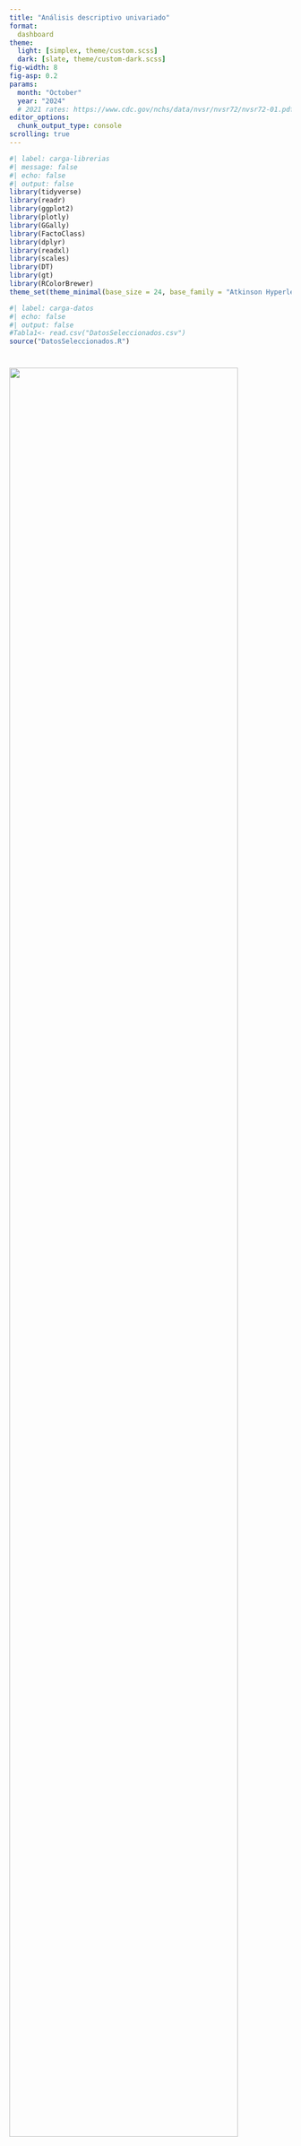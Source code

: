 ```yaml
---
title: "Análisis descriptivo univariado"
format: 
  dashboard
theme: 
  light: [simplex, theme/custom.scss]
  dark: [slate, theme/custom-dark.scss]
fig-width: 8
fig-asp: 0.2
params:
  month: "October"
  year: "2024"
  # 2021 rates: https://www.cdc.gov/nchs/data/nvsr/nvsr72/nvsr72-01.pdf
editor_options: 
  chunk_output_type: console
scrolling: true
---
```


```r
#| label: carga-librerias
#| message: false
#| echo: false
#| output: false
library(tidyverse)
library(readr)
library(ggplot2)
library(plotly)
library(GGally)
library(FactoClass)
library(dplyr)
library(readxl)
library(scales)
library(DT)
library(gt)
library(RColorBrewer)
theme_set(theme_minimal(base_size = 24, base_family = "Atkinson Hyperlegible"))
```

```r
#| label: carga-datos
#| echo: false
#| output: false
#Tabla1<- read.csv("DatosSeleccionados.csv")
source("DatosSeleccionados.R")
```

#  {.sidebar}

![](images/LogoUnal.png){width="90%" fig-align="left"}

## Menú de navegación

::: {.callout-tip icon="false" collapse="true" appearance="simple"}
### Inicio

-   [Inicio](ResumenIntro.qmd)
:::

::: {.callout-tip icon="false" collapse="true" appearance="simple"}
### Marco conceptual

-   [Marco de antecedentes](Antecedentes.qmd)
-   [Objetivos y justificación](index.qmd)
-   [Descripción de los datos](Datos.qmd)
:::

::: {.callout-tip icon="false" collapse="true" appearance="simple"}
### Análisis descriptivo

-   [Análisis descriptivo univariado](dashboard.qmd)
-   [Análisis descriptivo bivariado](https://qglhmj-juan0pablo-montano0diaz.shinyapps.io/analisis_descriptivo_bivariado/)
-   [Análisis de componentes principales (PCA)](ACP.qmd)
-   [Análisis de correspondencias simple (SCA)](https://qglhmj-juan0pablo-montano0diaz.shinyapps.io/CorrespondenciaSimples/)
-   [Análisis de correspondencias múltiples (MCA)](ACM.qmd)

- [Agrupamiento de las variables](Agrupamiento.qmd)
:::

::: {.callout-tip icon="false" collapse="true" appearance="simple"}
### Sobre nosotros

-   [Sobre nosotros](about.qmd)
:::

------------------------------------------------------------------------

------------------------------------------------------------------------

::: {.callout-note collapse="true"}
## Recordatorio

Este estudio ha sido elaborado en base a los datos que están disponibles de forma pública en sitio web del INEGI. La información completa sobre el procesamiento de datos hecho por la entidad se encuentra disponible en el marco conceptual y diseño muestral de la encuesta, también disponibles para el público.
:::

# Var. Demográficas

## Cuadros {height="20%"}

```r
#| content: valuebox
#| title: "N° Registros"

list(
  icon = "person-bounding-box",
  color = "gray",#"primary",
  value = nrow(Tabla1)
)
```

```r
#| content: valuebox
#| title: "Var. demográficas consideradas"

list(
  icon = "database-check",
  color = "gray",#p_cesarean_color,
  value = 25
)
```

```r
#| content: valuebox
#| title: "Var. demográficas iniciales"

list(
  icon = "building-fill-lock",
  color = "gray",#p_preterm_color,
  value = 182#label_percent(accuracy = 0.1)(p_preterm)
)
```

## Sexo y Estado {height="30%"}

### Sexo {width="40%"}

```r
#| title: Sexo
#| label: Grafico-sexo
#| echo: false

df <- Tabla1
df <- df %>% group_by(SEXO)
df <- df %>% summarize(count = n())
figSexo <- df %>% plot_ly(labels = c("Hombre","Mujer"), values = ~count, marker=list(colors= c("#0e2635","#ae8b2d")))
figSexo <- figSexo %>% add_pie(hole = 0.6)
figSexo <- figSexo %>% layout(showlegend = T, legend = list(font = list(size = 10),
                      xaxis = list(showgrid = FALSE, zeroline = FALSE, showticklabels = FALSE),
                      yaxis = list(showgrid = FALSE, zeroline = FALSE, showticklabels = FALSE)))

figSexo

```

### Estado civil {width="60%"}

```r
#| title: Estado civil
#| label: Grafico-Estado-civil
#| echo: false

df <- Tabla1
df <- df %>% group_by(EST_CIVIL)
df <- df %>% summarize(count = n())
figEstCivil <- df %>% plot_ly(labels = c("Unión libre","Separado/a de unión libre","Separado/a de un matrimonio","Casado/a","Soltero/a","Divorciado/a","Viudo/a","No sabe","No responde"), values = ~count)
figEstCivil <- figEstCivil %>% add_pie(hole = 0.6)
figEstCivil <- figEstCivil %>% layout(showlegend = T,legend = list(font = list(size = 10) ,xaxis = list(showgrid = FALSE, zeroline = FALSE, showticklabels = FALSE),yaxis = list(showgrid = FALSE, zeroline = FALSE, showticklabels = FALSE)))

figEstCivil

```

## Row {height="35%"}

### Tiempo en la carcel {width="55%"}

```r
#| title: Tiempo privado de la libertad
#| label: Grafico-Tiempo-carcel
#| echo: false

carcel<-(as.data.frame.matrix(t(table(Tabla1[,c("TIPO_CARCEL","TIEMPO_CARCEL")]))))
rownames(carcel)<-c( "Menos de 6 meses a 1 año",
    "Más de 6 meses hasta 1 año", 
    "Más de 1 año hasta 1 año con 6 meses", 
    "Más de 1 año con 6 meses hasta 2 años", 
    "Más de 2 años", 
    "No sabe", 
    "No responde")
colnames(carcel)<-c("Centro varonil","Centro femenil", "Mixto")
figcarcel <- plot_ly(carcel, x = carcel[["Centro femenil"]], y = ~rownames(carcel), type = 'bar', orientation = 'h', name = 'Centro femenil',marker = list(color = 'rgba(246, 78, 139, 0.6)',
                      line = list(color = 'rgba(246, 78, 139, 1.0)',
                                  width = 3)))
figcarcel <- figcarcel %>% add_trace(x = carcel[["Centro varonil"]], y=~rownames(carcel), name = "Centro varonil",marker = list(color = 'rgba(58, 71, 80, 0.6)', line = list(color = 'rgba(58, 71, 80, 1.0)',
                                      width = 3)))


figcarcel <- figcarcel %>% add_trace(x = carcel[["Mixto"]],y=~rownames(carcel), name = "Mixto",marker = list(color = 'rgba(85, 26, 139, 0.6)',
                          line = list(color = 'rgba(85, 26, 139, 1.0)',
                                      width = 3)))

figcarcel <- figcarcel %>% layout(barmode = 'stack',
         xaxis = list(title = ""),
         yaxis = list(title =""))

figcarcel
```

### Edad {width="45%"}

```r
#| title: Edad de la persona

#Esto es el gráfico de orientación sexual
#cat <- attributes(as.factor(Tabla1$P1_23))$levels
#per <- tabulate(as.factor(Tabla1$P1_23))/nrow(Tabla1)*100
#data <- data.frame(cat, per)
#fig <- plot_ly(data, labels=~cat, values=~per, type='pie')
#fig <- fig %>% layout(title = "Orientación sexual")
#fig


#Este es el gráfico de la edad
#| echo: true
fig <- plot_ly(Tabla1, x=~EDAD, type='histogram',
                marker = list(color = "#0e2635",
                            line = list(color = "darkgray",
                                        width = 1)))
fig <- fig %>% layout(yaxis=list(title='Frec. abs.'), xaxis=list(title="Edad (años)"))
fig
```

## Texto piel {height="35%"}

### Imagen piel {width="40%"}

![](images/Color_pieles.png){width="95%"}

### Grafico piel {width="60%"}

```r
#| title: Según la escala dada a la izquierda. ¿De qué color de piel se percibe?
#| label: Gráfico-Piel
Piel<-(data.frame(table(Tabla1$COLOR_PIEL)))
Piel$Var1<-c("No sabe/No responde","A", "B", "C", "D", "E", "F", "G","H", "I", "J", "K")
colnames(Piel)<-c("Respuesta","Freq")
figPiel <- plot_ly(Piel, x = Piel[["Freq"]], y = Piel[["Respuesta"]], type = 'bar', orientation = 'h', 
                     marker = list(color = c("red","black","#321B0F","#492816","#65371E","#714937","rgba(161,110,75,0.6)","#8C644D","#BF9169","pink2","rgba(232,190,172,0.6)",'	rgba(255,231,209,0.6)'),
                      line = list(color = 'gray',
                                  width = 2)))

figPiel <- figPiel %>% layout(barmode = 'stack',
         xaxis = list(title = ""),
         yaxis = list(title =""))

figPiel
```

## Escolaridad {height="35%"}

```r
#| title: Edad a la que alcanzó su grado de estudios.
#| label: Gráfico-Edad-estudios

#Tabla1 |> 
#  count(CONSIDERO_SUICIDIO, SEXO) |>
#  ggplot(aes(x = n, y = fct_rev(CONSIDERO_SUICIDIO), fill = SEXO)) +
#  geom_col(position = "fill", color = "white") +
#  scale_fill_manual(
#    values = c("#ae8b2d", "#0e2635"),
#    labels=c("Masculino","Femenino"),
#    guide = guide_legend(reverse = TRUE)
#  ) +
#  scale_x_continuous(labels = label_percent())+
#  labs(y = NULL, x = NULL, fill = "Sexo")

figEstudios <- plot_ly(Tabla1, x=~EDAD_ESCOLARIDAD, type='histogram',
                marker = list(color = "#0e2635",
                            line = list(color = "darkgray",
                                        width = 1)))
figEstudios <- figEstudios %>% layout(yaxis=list(title='Frec. abs.'), xaxis=list(title="Edad (años)"))
figEstudios
```

```r
#| title: Máximo grado de estudios alcanzado
#| label: Gráfico-Grado-estudios

Estudio<-(data.frame(table(Tabla1$NIVEL_ESCOLARIDAD)))
Estudio$Var1<-c("Ninguno","Preescolar", "Primaria", "Secundaria", "Carrera técnica con sec. terminada", "Normal básica", "Bachillerato", "Técnico con bach. terminado","Licenciatura o profesional", "Maestria o doctorado", "No sabe", "No responde")
colnames(Estudio)<-c("Respuesta","Freq")
figEscolar <- plot_ly(Estudio, x = Estudio[["Freq"]], y = Estudio[["Respuesta"]], type = 'bar', orientation = 'h', 
                     marker = list(color = 'rgba(174, 139, 45, 0.6)',
                      line = list(color = 'rgba(174, 139, 45, 1.0)',
                                  width = 3)))

figEscolar <- figEscolar %>% layout(barmode = 'stack',
         xaxis = list(title = ""),
         yaxis = list(title =""))

figEscolar
```

## Texto {height="10%"}

### Texto 1 {width= "40%"}

**¿Alguna vez ha consumido las siguientes sustancias?**

### Texto 2 {width="60%"}

**Si consumió, ¿a qué edad probó por primera vez las siguientes sustancias?**

## Drogas {height="30%"}

### Consumo drogas {width= "40%"}

#### panel {.tabset}

```r
#| title: Tabaco
#| echo: false

tabaco<-(data.frame(table(Tabla1$CONSUMO_TABACO)))
tabaco$Var1<-c("Si","No", "No sabe", "No responde")
colnames(tabaco)<-c("Respuesta","Freq")
figtabaco <- plot_ly(tabaco, x = tabaco[["Freq"]], y = tabaco[["Respuesta"]], type = 'bar', orientation = 'h', 
                     marker = list(color = 'rgba(14, 38, 53, 0.6)',
                      line = list(color = 'rgba(14, 38, 53, 1.0)',
                                  width = 3)))

figtabaco <- figtabaco %>% layout(barmode = 'stack',
         xaxis = list(title = ""),
         yaxis = list(title =""))

figtabaco
```

```r
#| title: Alcohol
#| label: Grafico-consumo-alcohol
#| echo: false

alcohol<-(data.frame(table(Tabla1$CONSUMO_ALCOHOL)))
alcohol$Var1<-c("Si","No", "No sabe", "No responde")
colnames(alcohol)<-c("Respuesta","Freq")
figalcohol <- plot_ly(alcohol, x = alcohol[["Freq"]], y = alcohol[["Respuesta"]], type = 'bar', orientation = 'h', 
                     marker = list(color = 'rgba(174, 139, 45, 0.6)',
                      line = list(color = 'rgba(174, 139, 45, 1.0)',
                                  width = 3)))

figalcohol <- figalcohol %>% layout(barmode = 'stack',
         xaxis = list(title = ""),
         yaxis = list(title =""))

figalcohol
```

```r
#| title: Marihuana
#| label: Consumo-marihuana
#| echo: false

marihuana<-(data.frame(table(Tabla1$CONSUMO_MARIHUANA)))
marihuana$Var1<-c("Si","No", "No sabe", "No responde")
colnames(marihuana)<-c("Respuesta","Freq")
figmarihuana <- plot_ly(marihuana, x = marihuana[["Freq"]], y = marihuana[["Respuesta"]], type = 'bar', orientation = 'h', 
                     marker = list(color = "rgba(85, 26, 139, 0.6)",
                      line = list(color = '"rgba(85, 26, 139, 1.0)"',
                                  width = 3)))

figmarihuana <- figmarihuana %>% layout(barmode = 'stack',
         xaxis = list(title = ""),
         yaxis = list(title =""))

figmarihuana
```

### Histogramas {width="60%"}

#### panel {.tabset}

```r
#| title: Tabaco
#| label: Edad-comienzo-consumo-Tabaco
#| echo: false

histTab <- plot_ly(Tabla1, x=~EDAD_CONSUMO_TABACO, type='histogram',
                marker = list(color = "#0e2635",
                            line = list(color = "darkgray",
                                        width = 1)),
                name="Tabaco")
histTab <- histTab %>% layout(yaxis=list(title='Frec. abs.'), xaxis=list(title="Edad (años)"))

histTab

```

```r
#| title: Alcohol
#| label: Edad-comienzo-consumo-alcohol
#| echo: false
histAlc <- plot_ly(Tabla1, x=~EDAD_CONSUMO_ALCOHOL, type='histogram',
                marker = list(color = "#ae8b2d",
                            line = list(color = "darkgray",
                                        width = 1)),
                name="Alcohol")
histAlc<- histAlc %>% layout(yaxis=list(title='Frec. abs.'), xaxis=list(title="Edad (años)"))

histAlc
```

```r
#| title: Marihuana
#| label: Edad-comienzo-consumo-marihuana
#| echo: false
histMari <- plot_ly(Tabla1, x=~EDAD_CONSUMO_MARIHUANA, type='histogram',
                marker = list(color = "rgba(85, 26, 139, 1.0)",
                            line = list(color = "darkgray",
                                        width = 1)),name = "Marihuana")
histMari <- histMari %>% layout(yaxis=list(title='Frec. abs.', legend=list(title="Sustancia")), xaxis=list(title="Edad (años)"))

histMari
```

## Discapacidad {height="30%"}

```r
#| title: ¿Cuenta con alguna discapacidad?
#| label: Grafico-discapacidad
#| echo: false

#Grafico Discapacidad visual
dVisual <- Tabla1
dVisual <- dVisual %>% group_by(DISC_VISUAL)
dVisual <- dVisual %>% summarize(count = n())

#Gráfico discapacidad auditiva
dAuditiva <- Tabla1
dAuditiva <- dAuditiva %>% group_by(DISC_AUDITIVA)
dAuditiva <- dAuditiva %>% summarize(count = n())

#Discapacidad motriz
dMotriz <- Tabla1
dMotriz <- dMotriz %>% group_by(DISC_MOTRIZ)
dMotriz <- dMotriz %>% summarize(count = n())

figDisc<-plot_ly()
figDisc <- figDisc %>% add_pie(data = dVisual, labels = c("Sí","No","No sabe","No responde"), values = ~count, textinfo='percent', showlegend=F, title="Visual",
                       name = "Visual", domain = list(row=0, column=0), marker=list(colors= c("#ae8b2d","#0e2635","red3","green4")),hole=0.6)
figDisc <- figDisc %>% add_pie(data = dAuditiva, labels = c("Sí","No","No sabe","No responde"), values = ~count, textinfo='percent', showlegend=F, title="Auditiva",
                       name = "Auditiva", domain = list(row=0, column = 1),marker=list(colors= c("#ae8b2d","#0e2635","red3","green4")),hole=0.6)

figDisc <- figDisc %>% add_pie(data = dMotriz, labels = c("Sí","No","No sabe","No responde"), values = ~count, textinfo='percent', showlegend=F, title="Motriz",
                       name = "Motriz", domain = list(row=0, column = 2),marker=list(colors= c("#ae8b2d","#0e2635","red3","green4")),hole=0.6)

figDisc <- figDisc %>% layout(showlegend = T,
                      grid=list(rows=1, columns=3),
                      xaxis = list(showgrid = FALSE, zeroline = FALSE, showticklabels = FALSE),
                      yaxis = list(showgrid = FALSE, zeroline = FALSE, showticklabels = FALSE))


figDisc 
```

## Comentarios {height= "35%"}

::: card
**Observaciones**

Al ver los gráficos mostrados en esta sección, podemos ver que la mayoria de variables cualitativas/categóricas tienen una categoría "tendencia", es decir, donde la mayoria de personas se encuentran con gran diferencia.

Vale la pena resaltar el comportamiento de algunas variables, tales como la edad y la edad de la finalización de los estudios. Las cuales presentan una distribución asimétrica. También, se resalta que las respuestas a la pregunta sobre el consumo de marihuana resultan en una partición casi balanceada de la población.
:::

# Var Económicas {orientation="rows"}

## Cuadros Economicos {height="17%"}

```r
#| component: valuebox
#| title: "Var. Económicas consideradas"

list(
  icon = "currency-dollar",
  color = "#C0C0C0",
  value = 6
)
```

```r
#| component: valuebox
#| title: "Var. Económicas originales"

list(
  icon = "cash-coin",
  color = "#C0C0C0",
  value = 73
)
```

## Personas y vivecon {height= "35%"}

### Personas dependientes {width="60%"}

```r
#| title: Número de personas ecónomicamente dependientes del recluso
#| label: Grafico-dependenciaeconomica
#| echo: false

figDependencia <- plot_ly(Tabla1[Tabla1$N_PERSONAS_DEPENDIENTES<quantile(Tabla1$N_PERSONAS_DEPENDIENTES,0.999),], x=~N_PERSONAS_DEPENDIENTES, type='histogram',
                marker = list(color = "#0e2635",
                            line = list(color = "darkgray",
                                        width = 1)))
figDependencia <- figDependencia %>% layout(yaxis=list(title='Frec. abs.'), xaxis=list(title="Edad (años)"))
figDependencia

```

### Vive con {width="40%"}

```r
#| title: Con quien vivía (principalmente) antes de estar en el centro penitenciario
#| label: Grafico-viviacon
#| echo: false

df <- Tabla1
df <- df %>% group_by(VIVE_CON)
df <- df %>% summarize(count = n())
figVive <- df %>% plot_ly(labels=c("Abuelos","Amigos","Hermanos","Hijos","Madre/Padre","No sabe/No responde","Otros","Otros familiares","Pareja","Solo"), values = ~count, marker=list(colors= c("#0e2635","#ae8b2d")))
figVive <- figVive %>% add_pie(hole = 0.6)
figVive <- figVive %>% layout(showlegend = T, legend = list(font = list(size = 10),
                      xaxis = list(showgrid = FALSE, zeroline = FALSE, showticklabels = FALSE),
                      yaxis = list(showgrid = FALSE, zeroline = FALSE, showticklabels = FALSE)))

figVive

```

## Datos Trabajo {height= "45%"}

### Trabajo {width="40%"}

```r
#| title: ¿Alguna vez ha realizado algún trabajo a cambio de un pago/beneficio?
#| label:  Trabajo
#| output: true

trabajo<-(data.frame(table(Tabla1$TRABAJO)))
trabajo$Var1<-c("Si","No", "No sabe", "No responde")
colnames(trabajo)<-c("Respuesta","Freq")
figtrabajo <- plot_ly(trabajo, x = trabajo[["Freq"]], y = trabajo[["Respuesta"]], type = 'bar', orientation = 'h', 
                     marker = list(color = 'rgba(14, 38, 53, 0.6)',
                      line = list(color = 'rgba(14, 38, 53, 1.0)',
                                  width = 3)))

figtrabajo <- figtrabajo %>% layout(barmode = 'stack',
         xaxis = list(title = ""),
         yaxis = list(title =""))

figtrabajo
```

### Dinero del mes {width="60%"}

```r
#| title: Cuánto dinero recibió el mes anterior a su detención
#| label: Gráfico-dinero
dinero<-(data.frame(table(Tabla1$SALARIO_MES_ANTERIOR)))
dinero$Var1<-c("Menos de $3000","De $3000 a $5500", "De $5501 a $7500", "De $7501 a $9000", "De $9001 a $11000", "Más de $11000", "No recibía ingresos", "No quiere decir","No sabe")
colnames(dinero)<-c("Respuesta","Freq")
figdinero <- plot_ly(dinero, x = dinero[["Freq"]], y = dinero[["Respuesta"]], type = 'bar', orientation = 'h', 
                     marker = list(color = c(brewer.pal(n=6,"YlOrRd"),"purple1","pink3","lightblue4"),
                      line = list(color = 'black',
                                  width = 2)))

figdinero <- figdinero %>% layout(barmode = 'stack',
         xaxis = list(title = ""),
         yaxis = list(title =""))

figdinero
```

## Diagramas de barras {height="25%"}

### Comida {width= "50%"}

```r
#| title: ¿Los miembros de su hogar tenían comida todos los días?
#| label:  Comida
#| output: true

comida<-(data.frame(table(Tabla1$PODIA_COMER)))
comida$Var1<-c("Si","No", "No sabe", "No responde")
colnames(comida)<-c("Respuesta","Freq")
figcomida <- plot_ly(comida, x = comida[["Freq"]], y = comida[["Respuesta"]], type = 'bar', orientation = 'h', 
                     marker = list(color = 'rgba(174, 139, 45, 0.6)',
                      line = list(color = 'rgba(174, 139, 45, 1.0)',
                                  width = 3)))

figcomida <- figcomida %>% layout(barmode = 'stack',
         xaxis = list(title = ""),
         yaxis = list(title =""))

figcomida
```

### Deuda {width= "50%"}

```r
#| title: ¿Tenía algún tipo de deuda?
#| label:  Deuda
#| output: true

deuda<-(data.frame(table(Tabla1$DEUDA)))
deuda$Var1<-c("Si","No", "No sabe", "No responde")
colnames(deuda)<-c("Respuesta","Freq")
figdeuda <- plot_ly(deuda, x = deuda[["Freq"]], y = deuda[["Respuesta"]], type = 'bar', orientation = 'h', 
                     marker = list(color = 'rgba(85, 26, 139, 0.6)',
                      line = list(color = 'rgba(85, 26, 139, 1.0)',
                                  width = 3)))

figdeuda <- figdeuda %>% layout(barmode = 'stack',
         xaxis = list(title = ""),
         yaxis = list(title =""))

figdeuda
```

## Comnetarios {height= "30%"}

::: card
**Observaciones**

En esta sección, las variables cuantitativas son asimétricas, con una gran parte de la población ubicada en el valor 0. Tal como se ve en el gráfico de la cantidad de personas dependientes que se posee.

Sin embargo, algunas variables cualitativas, tales como la deuda y el dinero del mes anterior, resultan en una partición equilibrada de la población, lo que puede resultar útil al momento de realizar análisis descriptivos bivariados.
:::

# Var Delictivas {orientation="rows"}

## Cuadros Economicos {height="17%"}

```r
#| component: valuebox
#| title: "Var. Delictivas consideradas"

list(
  icon = "emoji-dizzy",
  color = "white",
  value = 15
)
```

```r
#| component: valuebox
#| title: "Var. Delictivas originales"

list(
  icon = "emoji-dizzy-fill",
  color = "white",
  value = 551
)
```

## Antecedentes {height= "30%"}

### Sentenciado Antes {width="40%"}

```r
#| title: Antes de su reclusión actual había sido sentenciado por algún delito
#| label:  Grafico-Antecedentes1
#| output: true

crimen<-(data.frame(table(Tabla1$SENTENCIADO_ANTES)))
crimen$Var1<-c("Si","No", "No sabe", "No responde")
colnames(crimen)<-c("Respuesta","Freq")
figcrimen <- plot_ly(crimen, x = crimen[["Freq"]], y = crimen[["Respuesta"]], type = 'bar', orientation = 'h', 
                     marker = list(color = 'rgba(14, 38, 53, 0.6)',
                      line = list(color = 'rgba(14, 38, 53, 1.0)',
                                  width = 3)))

figcrimen <- figcrimen %>% layout(barmode = 'stack',
         xaxis = list(title = ""),
         yaxis = list(title =""))

figcrimen
```

### Veces sentenciado {width="60%"}

```r
#| title: Cuántas veces estuvo recluido/a en en un centro penitenciario o centro disciplinario para adolescentes
#| label: Grafico-vecessentenciado
#| echo: false

figVeces <- plot_ly(Tabla1[Tabla1$VECES_SENTENCIADO<quantile(Tabla1$VECES_SENTENCIADO,0.999),], x=~VECES_SENTENCIADO, type='histogram',nbinsx=30,
                marker = list(color = "#0e2635",
                            line = list(color = "darkgray",
                                        width = 1)))
figVeces <- figVeces %>% layout(yaxis=list(title='Frec. abs.'), xaxis=list(title="Veces sentenciado"))
figVeces

```

## Detención {height="30%"}

### Motivo {width="50%"}

```r
#| title: Motivo por el cual se encuentra en el centro penitenciario
#| label: Grafico-detencion
#| echo: false

motivo<-(data.frame(table(Tabla1$MOTIVO_DETENCION)))
motivo$Var1<-c("Cometió un delito","Ayudó a la realización de un delito", "No ha podido comprobar su inocencia", "Fue acusado falsamente de cometer un delito", "Otro", "No Sabe","No Responde")
colnames(motivo)<-c("Respuesta","Freq")
figmotivo <- plot_ly(motivo, x = motivo[["Freq"]], y = motivo[["Respuesta"]], type = 'bar', orientation = 'h', 
                     marker = list(color = c('rgba(14, 38, 53, 0.6)',"#33FFFF","#CC6600","#9933FF","#FF99CC","black","black"),
                      line = list(color = 'black',
                                  width = 2)))

figmotivo <- figmotivo %>% layout(barmode = 'stack',
         xaxis = list(title = ""),
         yaxis = list(title =""))

figmotivo

```

### Tiempo detencion {width="50%"}

```r
#| title: Cuánto tiempo pasó entre el delito y la detención
#| label: Grafico-detencion2
#| echo: false

TDet<-(data.frame(table(Tabla1$TIEMPO_DEL_DET)))
TDet$Var1<-c("Inmediatamente","Menos de una semana", "Más de una semana pero menos de un mes", "Un mes", "Más de un mes y menos de un año","Un año o más", "No Sabe","No Responde")
colnames(TDet)<-c("Respuesta","Freq")
figTDet <- plot_ly(TDet, x = TDet[["Freq"]], y = TDet[["Respuesta"]], type = 'bar', orientation = 'h', 
                     marker = list(color = c(brewer.pal(n=6,"BuPu"),"black"),
                      line = list(color = 'black',
                                  width = 2)))

figTDet <- figTDet %>% layout(barmode = 'stack',
         xaxis = list(title = ""),
         yaxis = list(title =""))

figTDet

```

## Tiempos {height= "40%"}

### Tiempo en proceso {width="60%"}

```r
#| title: Cuánto tiempo en total (años) ha durado su proceso de sentencia
#| label: Grafico-tiempoproceso
#| echo: false

figAniosProceso <- plot_ly(Tabla1[Tabla1$TIEMPO_PROCESO<quantile(Tabla1$TIEMPO_PROCESO,0.99),], x=~TIEMPO_PROCESO, type='histogram',nbinsx=50,
                marker = list(color = "#0e2635",
                            line = list(color = "darkgray",
                                        width = 1)))
figAniosProceso <- figAniosProceso %>% layout(yaxis=list(title='Frec. abs.'), xaxis=list(title="Tiempo (Años)"))
figAniosProceso

```

### Tiempo en condena {width="40%"}

```r
#| title: Cuánto tiempo en total (años) fue sentenciado a estar dentro del centro penitenciario
#| label: Grafico-TiempoRecluido
#| echo: false

figAniosrecluido <- plot_ly(Tabla1[Tabla1$TIEMPO_RECLUIDO<quantile(Tabla1$TIEMPO_RECLUIDO,0.999),], x=~TIEMPO_RECLUIDO, type='histogram',nbinsx=50,
                marker = list(color = "#0e2635",
                            line = list(color = "darkgray",
                                        width = 1)))
figAniosrecluido <- figAniosrecluido %>% layout(yaxis=list(title='Frec. abs.'), xaxis=list(title="Tiempo (Años)"))
figAniosrecluido

```

## Comentarios {height="\"30%"}

::: card
**Observaciones**

Al igual que las variables económicas, las variables cuantitagtivas poseen una ferte tendencia al valor 0. Y de forma más drástica, las frecuencias de las categorias en las variables cualitativas brindan una partición util y equilibrada de la población para futuros análisis multivariados.
:::

# Vida intracarcelaria {orientation="rows"}

## Cuadros {height="17%"}

```r
#| component: valuebox
#| title: "Var. Vida intracarcelaria consideradas"

list(
  icon = "luggage",
  color = "white",
  value = 24
)
```

```r
#| component: valuebox
#| title: "Var. Vida intracarcelaria originales"

list(
  icon = "luggage-fill",
  color = "gray",
  value = 404
)
```

## celda {height= "30%"}

### Cuantas horas en celda {width="35%"}

```r
#| title: ¿Cuántas horas pasa en su celda al día?
#| label: Grafico-horascelda
#| echo: false

fighorascelda <- plot_ly(Tabla1[Tabla1$CELDA_HORAS<quantile(Tabla1$CELDA_HORAS,0.99),], x=~CELDA_HORAS, type='histogram',nbinsx=15,
                marker = list(color = "#0e2635",
                            line = list(color = "darkgray",
                                        width = 1)))
fighorascelda <- fighorascelda %>% layout(yaxis=list(title='Frec. abs.'), xaxis=list(title="Horas"))
fighorascelda

```

### Personas en la celda {width="65%"}

```r
#| title: Con cuántas personas comparte celda?
#| label: Grafico-numero-celda
#| echo: false

figpersonascelda <- plot_ly(Tabla1[Tabla1$CANTIDAD_PERSONAS_CELDA<quantile(Tabla1$CANTIDAD_PERSONAS_CELDA,0.999),], x=~CANTIDAD_PERSONAS_CELDA, type='histogram',nbinsx=50,
                marker = list(color = "#0e2635",
                            line = list(color = "darkgray",
                                        width = 1)))
figpersonascelda <- figpersonascelda %>% layout(yaxis=list(title='Frec. abs.'), xaxis=list(title="Cantidad personas"))
figpersonascelda

```

## Texto {height="10%"}

### Texto 1 {width= "50%"}

**En su celda, cuenta con algún acceso a...**

### Texto 2 {width="50%"}

**Dentro del centro penitenciario, puede/tiene acesso a...**

## Condiciones celda y carcel {height="50%"}

### Celda {width= "50%"}

#### panel {.tabset}

```r
#| title: Luz natural
#| echo: false

Celdaventanas<-(data.frame(table(Tabla1$CELDA_VENTANAS)))
Celdaventanas$Var1<-c("Si","No", "No sabe", "No responde")
colnames(Celdaventanas)<-c("Respuesta","Freq")
figventanas <- plot_ly(Celdaventanas, x = Celdaventanas[["Freq"]], y = Celdaventanas[["Respuesta"]], type = 'bar', orientation = 'h', 
                     marker = list(color = 'rgba(14, 38, 53, 0.6)',
                      line = list(color = 'rgba(14, 38, 53, 1.0)',
                                  width = 3)))

figventanas <- figventanas %>% layout(barmode = 'stack',
         xaxis = list(title = ""),
         yaxis = list(title =""))

figventanas
```

```r
#| title: Agua potable
#| label: AguaPotable
#| echo: false

potable<-(data.frame(table(Tabla1$CELDA_AGUA_POTABLE)))
potable$Var1<-c("Si","No", "No sabe", "No responde")
colnames(potable)<-c("Respuesta","Freq")
figpotable <- plot_ly(potable, x = potable[["Freq"]], y = potable[["Respuesta"]], type = 'bar', orientation = 'h', 
                     marker = list(color = 'rgba(174, 139, 45, 0.6)',
                      line = list(color = 'rgba(174, 139, 45, 1.0)',
                                  width = 3)))

figpotable <- figpotable %>% layout(barmode = 'stack',
         xaxis = list(title = ""),
         yaxis = list(title =""))

figpotable
```

```r
#| title: Drenaje
#| label: drenaje
#| echo: false

drenaje<-(data.frame(table(Tabla1$CELDA_DRENAJE)))
drenaje$Var1<-c("Si","No", "No sabe", "No responde")
colnames(drenaje)<-c("Respuesta","Freq")
figdrenaje <- plot_ly(drenaje, x = drenaje[["Freq"]], y = drenaje[["Respuesta"]], type = 'bar', orientation = 'h', 
                     marker = list(color = "rgba(85, 26, 139, 0.6)",
                      line = list(color = '"rgba(85, 26, 139, 1.0)"',
                                  width = 3)))

figdrenaje <- figdrenaje %>% layout(barmode = 'stack',
         xaxis = list(title = ""),
         yaxis = list(title =""))

figdrenaje
```

```r
#| title: Luz eléctrica
#| echo: false

luz<-(data.frame(table(Tabla1$CELDA_LUZ)))
luz$Var1<-c("Si","No", "No sabe", "No responde")
colnames(luz)<-c("Respuesta","Freq")
figluz <- plot_ly(luz, x = luz[["Freq"]], y = luz[["Respuesta"]], type = 'bar', orientation = 'h', 
                     marker = list(color = 'rgba(14, 38, 53, 0.6)',
                      line = list(color = 'rgba(14, 38, 53, 1.0)',
                                  width = 3)))

figluz <- figluz %>% layout(barmode = 'stack',
         xaxis = list(title = ""),
         yaxis = list(title =""))

figluz
```

```r
#| title: Ducha
#| label: Ducha
#| echo: false

ducha<-(data.frame(table(Tabla1$CELDA_DUCHA)))
ducha$Var1<-c("Si","No", "No sabe", "No responde")
colnames(ducha)<-c("Respuesta","Freq")
figducha <- plot_ly(ducha, x = ducha[["Freq"]], y = ducha[["Respuesta"]], type = 'bar', orientation = 'h', 
                     marker = list(color = 'rgba(174, 139, 45, 0.6)',
                      line = list(color = 'rgba(174, 139, 45, 1.0)',
                                  width = 3)))

figducha <- figducha %>% layout(barmode = 'stack',
         xaxis = list(title = ""),
         yaxis = list(title =""))

figducha
```

```r
#| title: Sanitario
#| label: sanitario
#| echo: false

sanitario<-(data.frame(table(Tabla1$CELDA_SANITARIO)))
sanitario$Var1<-c("Si","No", "No sabe", "No responde")
colnames(sanitario)<-c("Respuesta","Freq")
figsanitario <- plot_ly(sanitario, x = sanitario[["Freq"]], y = sanitario[["Respuesta"]], type = 'bar', orientation = 'h', 
                     marker = list(color = "rgba(85, 26, 139, 0.6)",
                      line = list(color = '"rgba(85, 26, 139, 1.0)"',
                                  width = 3)))

figsanitario <- figsanitario %>% layout(barmode = 'stack',
         xaxis = list(title = ""),
         yaxis = list(title =""))

figsanitario
```

```r
#| title: Servicio médico
#| echo: false

medico<-(data.frame(table(Tabla1$CELDA_SERVICIO_MEDICO)))
medico$Var1<-c("Si","No","No lo ha solicitado", "No sabe", "No responde")
colnames(medico)<-c("Respuesta","Freq")
figmedico <- plot_ly(medico, x = medico[["Freq"]], y = medico[["Respuesta"]], type = 'bar', orientation = 'h', 
                     marker = list(color = 'rgba(14, 38, 53, 0.6)',
                      line = list(color = 'rgba(14, 38, 53, 1.0)',
                                  width = 3)))

figmedico <- figmedico %>% layout(barmode = 'stack',
         xaxis = list(title = ""),
         yaxis = list(title =""))

figmedico
```

```r
#| title: Alimentos gratis
#| label: comidagratis
#| echo: false

alimentos<-(data.frame(table(Tabla1$CELDA_ALIMENTOS)))
alimentos$Var1<-c("Si","No", "No sabe", "No responde")
colnames(alimentos)<-c("Respuesta","Freq")
figalimentos <- plot_ly(alimentos, x = alimentos[["Freq"]], y = alimentos[["Respuesta"]], type = 'bar', orientation = 'h', 
                     marker = list(color = 'rgba(174, 139, 45, 0.6)',
                      line = list(color = 'rgba(174, 139, 45, 1.0)',
                                  width = 3)))

figalimentos <- figalimentos %>% layout(barmode = 'stack',
         xaxis = list(title = ""),
         yaxis = list(title =""))

figalimentos
```

```r
#| title: Sentirse seguro
#| label: celdaseguridad
#| echo: false

celdaseguridad<-(data.frame(table(Tabla1$CELDA_SEGURIDAD)))
celdaseguridad$Var1<-c("Si","No", "No sabe", "No responde")
colnames(celdaseguridad)<-c("Respuesta","Freq")
figceldaseguridad <- plot_ly(celdaseguridad, x = celdaseguridad[["Freq"]], y = celdaseguridad[["Respuesta"]], type = 'bar', orientation = 'h', 
                     marker = list(color = "rgba(85, 26, 139, 0.6)",
                      line = list(color = '"rgba(85, 26, 139, 1.0)"',
                                  width = 3)))

figceldaseguridad <- figceldaseguridad %>% layout(barmode = 'stack',
         xaxis = list(title = ""),
         yaxis = list(title =""))

figceldaseguridad
```

### Carcel {width="50%"}

#### panel {.tabset}

```r
#| title: Área de ejercicio
#| label: ejercicio
#| echo: false

ejer<-(data.frame(table(Tabla1$CARCEL_EJERCICIO)))
ejer$Var1<-c("Si","No", "No sabe", "No responde")
colnames(ejer)<-c("Respuesta","Freq")
figejer <- plot_ly(ejer, x = ejer[["Freq"]], y = ejer[["Respuesta"]], type = 'bar', orientation = 'h', 
                     marker = list(color = 'rgba(174, 139, 45, 0.6)',
                      line = list(color = 'rgba(174, 139, 45, 1.0)',
                                  width = 3)))

figejer <- figejer %>% layout(barmode = 'stack',
         xaxis = list(title = ""),
         yaxis = list(title =""))

figejer
```

```r
#| title: material de lectura
#| label: lectura
#| echo: false

lec<-(data.frame(table(Tabla1$CARCEL_LECTURA)))
lec$Var1<-c("Si","No", "No sabe", "No responde")
colnames(lec)<-c("Respuesta","Freq")
figlec <- plot_ly(lec, x = lec[["Freq"]], y = lec[["Respuesta"]], type = 'bar', orientation = 'h', 
                     marker = list(color = "rgba(85, 26, 139, 0.6)",
                      line = list(color = '"rgba(85, 26, 139, 1.0)"',
                                  width = 3)))

figlec <- figlec %>% layout(barmode = 'stack',
         xaxis = list(title = ""),
         yaxis = list(title =""))

figlec
```

```r
#| title: Practicas religiosas
#| echo: false

reli<-(data.frame(table(Tabla1$CARCEL_RELIGION)))
reli$Var1<-c("Si","No", "No sabe", "No responde")
colnames(reli)<-c("Respuesta","Freq")
figreli <- plot_ly(reli, x = reli[["Freq"]], y = reli[["Respuesta"]], type = 'bar', orientation = 'h', 
                     marker = list(color = 'rgba(14, 38, 53, 0.6)',
                      line = list(color = 'rgba(14, 38, 53, 1.0)',
                                  width = 3)))

figreli <- figreli %>% layout(barmode = 'stack',
         xaxis = list(title = ""),
         yaxis = list(title =""))

figreli
```

```r
#| title: Llamadas
#| label: llamadas
#| echo: false

llam<-(data.frame(table(Tabla1$CARCEL_LLAMADAS)))
llam$Var1<-c("Si","No", "No sabe", "No responde")
colnames(llam)<-c("Respuesta","Freq")
figllam <- plot_ly(llam, x = llam[["Freq"]], y = llam[["Respuesta"]], type = 'bar', orientation = 'h', 
                     marker = list(color = 'rgba(174, 139, 45, 0.6)',
                      line = list(color = 'rgba(174, 139, 45, 1.0)',
                                  width = 3)))

figllam <- figllam %>% layout(barmode = 'stack',
         xaxis = list(title = ""),
         yaxis = list(title =""))

figllam
```

```r
#| title: Estudiar
#| label: EstudioCarcel
#| echo: false

carestu<-(data.frame(table(Tabla1$CARCEL_ESTUDIO)))
carestu$Var1<-c("Si","No", "No sabe", "No responde")
colnames(carestu)<-c("Respuesta","Freq")
figcarestu <- plot_ly(carestu, x = carestu[["Freq"]], y = carestu[["Respuesta"]], type = 'bar', orientation = 'h', 
                     marker = list(color = "rgba(85, 26, 139, 0.6)",
                      line = list(color = '"rgba(85, 26, 139, 1.0)"',
                                  width = 3)))

figcarestu <- figcarestu %>% layout(barmode = 'stack',
         xaxis = list(title = ""),
         yaxis = list(title =""))

figcarestu
```

```r
#| title: Visitas
#| echo: false

visit<-(data.frame(table(Tabla1$CARCEL_VISITA)))
visit$Var1<-c("Si","No", "No sabe", "No responde")
colnames(visit)<-c("Respuesta","Freq")
figvisit <- plot_ly(visit, x = visit[["Freq"]], y = visit[["Respuesta"]], type = 'bar', orientation = 'h', 
                     marker = list(color = 'rgba(14, 38, 53, 0.6)',
                      line = list(color = 'rgba(14, 38, 53, 1.0)',
                                  width = 3)))

figvisit <- figvisit %>% layout(barmode = 'stack',
         xaxis = list(title = ""),
         yaxis = list(title =""))

figvisit
```

```r
#| title: Sentirse seguro
#| label: carcelseguridad
#| echo: false

carcelseguridad<-(data.frame(table(Tabla1$CARCEL_SEGURIDAD)))
carcelseguridad$Var1<-c("Si","No", "No sabe", "No responde")
colnames(carcelseguridad)<-c("Respuesta","Freq")
figcarcelseguridad <- plot_ly(carcelseguridad, x = carcelseguridad[["Freq"]], y = carcelseguridad[["Respuesta"]], type = 'bar', orientation = 'h', 
                     marker = list(color = "rgba(85, 26, 139, 0.6)",
                      line = list(color = '"rgba(85, 26, 139, 1.0)"',
                                  width = 3)))

figcarcelseguridad <- figcarcelseguridad %>% layout(barmode = 'stack',
         xaxis = list(title = ""),
         yaxis = list(title =""))

figcarcelseguridad
```

## Comentarios {height="30%"}

::: card
**Observaciones** Las variables cuantitativas de esta sección son asimétricas, pero no poseen tendencia al valor 0. Sin embargo, las variables categóricas de esta sección estan inclinadas fuertemente hacia una categoría (a excepción de la variable "Visitas")

Por lo tanto, se dará un mayor enfoque y desarrollo a las variables cuantitativas de esta sección.
:::

